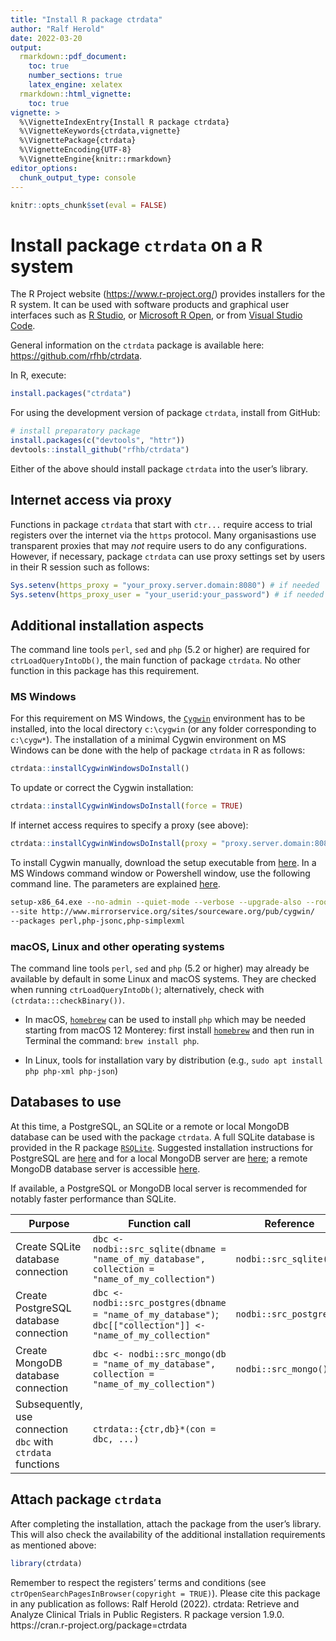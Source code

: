 ```yaml
---
title: "Install R package ctrdata"
author: "Ralf Herold"
date: 2022-03-20
output:
  rmarkdown::pdf_document:
    toc: true
    number_sections: true
    latex_engine: xelatex
  rmarkdown::html_vignette:
    toc: true
vignette: >
  %\VignetteIndexEntry{Install R package ctrdata}
  %\VignetteKeywords{ctrdata,vignette}
  %\VignettePackage{ctrdata}
  %\VignetteEncoding{UTF-8}
  %\VignetteEngine{knitr::rmarkdown}
editor_options:
  chunk_output_type: console
---
```


```r
knitr::opts_chunk$set(eval = FALSE)
```

# Install package `ctrdata` on a R system

The R Project website ([https://www.r-project.org/](https://www.r-project.org/)) provides installers for the R system. It can be used with software products and graphical user interfaces such as [R Studio](https://www.rstudio.com/products/RStudio/), or [Microsoft R Open](https://mran.microsoft.com/open/), or from [Visual Studio Code](https://marketplace.visualstudio.com/items?itemName=Ikuyadeu.r).

General information on the `ctrdata` package is available here: [https://github.com/rfhb/ctrdata](https://github.com/rfhb/ctrdata).

In R, execute:

```r
install.packages("ctrdata")
```

For using the development version of package `ctrdata`, install from GitHub:

```r
# install preparatory package
install.packages(c("devtools", "httr"))
devtools::install_github("rfhb/ctrdata")
```

Either of the above should install package `ctrdata` into the user's library.

## Internet access via proxy

Functions in package `ctrdata` that start with `ctr...` require access to trial registers over the internet via the `https` protocol. Many organisastions use transparent proxies that may _not_ require users to do any configurations. However, if necessary, package `ctrdata` can use proxy settings set by users in their R session such as follows:

```r
Sys.setenv(https_proxy = "your_proxy.server.domain:8080") # if needed
Sys.setenv(https_proxy_user = "your_userid:your_password") # if needed
```

## Additional installation aspects

The command line tools `perl`, `sed` and `php` (5.2 or higher) are required for `ctrLoadQueryIntoDb()`, the main function of package `ctrdata`. No other function in this package has this requirement.

### MS Windows

For this requirement on MS Windows, the [`Cygwin`](https://cygwin.org/install.html) environment has to be installed, into the local directory `c:\cygwin` (or any folder corresponding to `c:\cygw*`). The installation of a minimal Cygwin environment on MS Windows can be done with the help of package `ctrdata` in R as follows:

```r
ctrdata::installCygwinWindowsDoInstall()
```

To update or correct the Cygwin installation:

```r
ctrdata::installCygwinWindowsDoInstall(force = TRUE)
```

If internet access requires to specify a proxy (see above):

```r
ctrdata::installCygwinWindowsDoInstall(proxy = "proxy.server.domain:8080")
```

To install Cygwin manually, download the setup executable from [here](https://cygwin.com/install.html). In a MS Windows command window or Powershell window, use the following command line. The parameters are explained [here](https://cygwin.com/faq/faq.html#faq.setup.cli).

```bash
setup-x86_64.exe --no-admin --quiet-mode --verbose --upgrade-also --root c:/cygwin
--site http://www.mirrorservice.org/sites/sourceware.org/pub/cygwin/
--packages perl,php-jsonc,php-simplexml
```

### macOS, Linux and other operating systems

The command line tools `perl`, `sed` and `php` (5.2 or higher) may already be available by default in some Linux and macOS systems. They are checked when running `ctrLoadQueryIntoDb()`; alternatively, check with `(ctrdata:::checkBinary())`.  

- In macOS, [`homebrew`](https://brew.sh/) can be used to install `php` which may be needed starting from macOS 12 Monterey: first install [`homebrew`](https://brew.sh/) and then run in Terminal the command: `brew install php`.

- In Linux, tools for installation vary by distribution (e.g., `sudo apt install php php-xml php-json`)

## Databases to use

At this time, a PostgreSQL, an SQLite or a remote or local MongoDB database can be used with the package `ctrdata`. A full SQLite database is provided in the R package [`RSQLite`](https://rsqlite.r-dbi.org/). Suggested installation instructions for PostgreSQL are [here](https://www.postgresql.org/download/) and for a local MongoDB server are [here](https://docs.mongodb.com/manual/administration/install-community/); a remote MongoDB database server is accessible [here](https://www.mongodb.com/cloud/atlas). 

If available, a PostgreSQL or MongoDB local server is recommended for notably faster performance than SQLite. 

Purpose | Function call | Reference
-------------------- | -------------------- | ----------------
Create SQLite database connection | `dbc <- nodbi::src_sqlite(dbname = "name_of_my_database", collection = "name_of_my_collection")` | `nodbi::src_sqlite()`
Create PostgreSQL database connection | `dbc <- nodbi::src_postgres(dbname = "name_of_my_database")`; `dbc[["collection"]] <- "name_of_my_collection"`  | `nodbi::src_postgres()`
Create MongoDB database connection | `dbc <- nodbi::src_mongo(db = "name_of_my_database", collection = "name_of_my_collection")`  | `nodbi::src_mongo()`
Subsequently, use connection `dbc` with `ctrdata` functions | `ctrdata::{ctr,db}*(con = dbc, ...)` |

## Attach package `ctrdata`

After completing the installation, attach the package from the user's library. This will also check the availability of the additional installation requirements as mentioned above:

```r
library(ctrdata)
```

Remember to respect the registers' terms and conditions (see `ctrOpenSearchPagesInBrowser(copyright = TRUE)`). Please cite this package in any publication as follows: Ralf Herold (2022). ctrdata: Retrieve and Analyze Clinical Trials in Public Registers. R package version 1.9.0. https://cran.r-project.org/package=ctrdata
